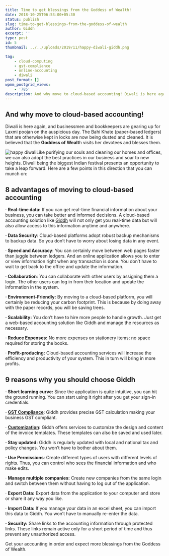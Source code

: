 ```yaml
---
title: Time to get blessings from the Goddess of Wealth!
date: 2018-10-25T06:53:00+05:30
status: publish
slug: time-to-get-blessings-from-the-goddess-of-wealth
author: Giddh
excerpt: ''
type: post
id: 5
thumbnail: ../../uploads/2019/11/happy-diwali-giddh.png

tag:
    - cloud-computing
    - gst-compliance
    - online-accounting
    - diwali
post_format: []
wpmm_postgrid_views:
    - '785'
description: And why move to cloud-based accounting! Diwali is here again, and businessmen and bookkeepers are gearing up for Laxmi poojan on the auspicious day.
---
```

And why move to cloud-based accounting!
---------------------------------------

Diwali is here again, and businessmen and bookkeepers are gearing up for Laxmi poojan on the auspicious day. The Bahi Khate (paper-based ledgers) that are otherwise kept in locks are now being dusted and cleaned. It is believed that the **Goddess of Wealt**h visits her devotees and blesses them.

![happy diwali](../../uploads/2019/11/happy-diwali-giddh.png)Like purifying our souls and cleaning our homes and offices, we can also adopt the best practices in our business and soar to new heights. Diwali being the biggest Indian festival presents an opportunity to take a leap forward. Here are a few points in this direction that you can munch on:

8 advantages of moving to cloud-based accounting
------------------------------------------------

· **Real-time data:** If you can get real-time financial information about your business, you can take better and informed decisions. A cloud-based accounting solution like [Giddh](https://giddh.com) will not only get you real-time data but will also allow access to this information anytime and anywhere.

**· Data Security**: Cloud-based platforms adopt robust backup mechanisms to backup data. So you don’t have to worry about losing data in any event.

· **Speed and Accuracy**: You can certainly move between web pages faster than juggle between ledgers. And an online application allows you to enter or view information right when any transaction is done. You don’t have to wait to get back to the office and update the information.

· **Collaboration**: You can collaborate with other users by assigning them a login. The other users can log in from their location and update the information in the system.

 **· Environment-Friendly:** By moving to a cloud-based platform, you will certainly be reducing your carbon footprint. This is because by doing away with the paper records, you will be saving trees.

 **· Scalability:** You don’t have to hire more people to handle growth. Just get a web-based accounting solution like Giddh and manage the resources as necessary.

 **· Reduce Expenses:** No more expenses on stationery items; no space required for storing the books.

· **Profit-producing:** Cloud-based accounting services will increase the efficiency and productivity of your system. This in turn will bring in more profits.

9 reasons why you should choose Giddh
-------------------------------------

**· Short learning curve:** Since the application is quite intuitive, you can hit the ground running. You can start using it right after you get your sign-in credentials.

 **· [GST Compliance](https://giddh.com/gst)**: Giddh provides precise GST calculation making your business GST compliant.

 · **[Customization](https://giddh.com/invoice-software):** Giddh offers services to customize the design and content of the invoice templates. These templates can also be saved and used later.

**· Stay updated:** Giddh is regularly updated with local and national tax and policy changes. You won’t have to bother about them.

**· Use Permissions**: Create different types of users with different levels of rights. Thus, you can control who sees the financial information and who make edits.

· **Manage multiple companies:** Create new companies from the same login and switch between them without having to log out of the application.

· **Export Data:** Export data from the application to your computer and store or share it any way you like.

· **Import Data:** If you manage your data in an excel sheet, you can import this data to Giddh. You won’t have to manually re-enter the data.

**· Security:** Share links to the accounting information through protected links. These links remain active only for a short period of time and thus prevent any unauthorized access.

Get your accounting in order and expect more blessings from the Goddess of Wealth.